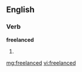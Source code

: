 ==English==

===Verb===
'''freelanced'''

# {{past of|[[freelance]]}}

[[mg:freelanced]]
[[vi:freelanced]]